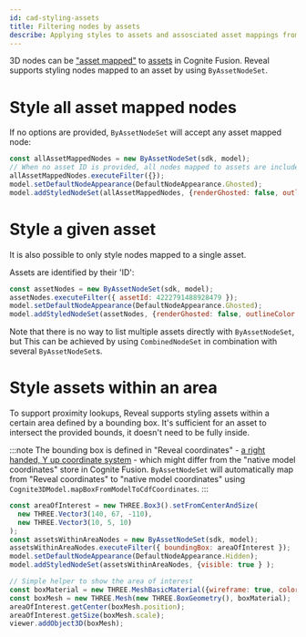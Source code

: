 ```yaml
---
id: cad-styling-assets
title: Filtering nodes by assets
describe: Applying styles to assets and assosciated asset mappings from Cognite Fusion
---
```



3D nodes can be ["asset mapped"](https://docs.cognite.com/api/v1/#tag/3D-Asset-Mapping) to 
[assets](https://docs.cognite.com/dev/concepts/resource_types/assets.html) in Cognite Fusion. 
Reveal supports styling nodes mapped to an asset by using `ByAssetNodeSet`.

<DemoWrapper name="Cognite3DViewerDemo" />

# Style all asset mapped nodes

If no options are provided, `ByAssetNodeSet` will accept any asset mapped node:

```js runnable
const allAssetMappedNodes = new ByAssetNodeSet(sdk, model);
// When no asset ID is provided, all nodes mapped to assets are included
allAssetMappedNodes.executeFilter({});
model.setDefaultNodeAppearance(DefaultNodeAppearance.Ghosted);
model.addStyledNodeSet(allAssetMappedNodes, {renderGhosted: false, outlineColor: NodeOutlineColor.Cyan } );
```

# Style a given asset

It is also possible to only style nodes mapped to a single asset.

Assets are identified by their 'ID':

```js runnable
const assetNodes = new ByAssetNodeSet(sdk, model);
assetNodes.executeFilter({ assetId: 4222791488928479 });
model.setDefaultNodeAppearance(DefaultNodeAppearance.Ghosted);
model.addStyledNodeSet(assetNodes, {renderGhosted: false, outlineColor: NodeOutlineColor.Cyan } );
```

Note that there is no way to list multiple assets directly with `ByAssetNodeSet`, but This
can be achieved by using `CombinedNodeSet` in combination with several `ByAssetNodeSet`s.

# Style assets within an area

To support proximity lookups, Reveal supports styling assets within a certain area defined by a bounding box. It's
sufficient for an asset to intersect the provided bounds, it doesn't need to be fully inside.

:::note
The bounding box is defined in "Reveal coordinates" - 
[a right handed, Y up coordinate system](https://www.youtube.com/watch?v=TGbMzoJqV7c) - which might differ 
from the "native model coordinates" store in Cognite Fusion. `ByAssetNodeSet` will automatically map from 
"Reveal coordinates" to "native model coordinates" using `Cognite3DModel.mapBoxFromModelToCdfCoordinates`.
:::

```js runnable
const areaOfInterest = new THREE.Box3().setFromCenterAndSize(
  new THREE.Vector3(140, 67, -110), 
  new THREE.Vector3(10, 5, 10)
);
const assetsWithinAreaNodes = new ByAssetNodeSet(sdk, model);
assetsWithinAreaNodes.executeFilter({ boundingBox: areaOfInterest });
model.setDefaultNodeAppearance(DefaultNodeAppearance.Hidden);
model.addStyledNodeSet(assetsWithinAreaNodes, {visible: true } );

// Simple helper to show the area of interest
const boxMaterial = new THREE.MeshBasicMaterial({wireframe: true, color: 0xffff00 });
const boxMesh = new THREE.Mesh(new THREE.BoxGeometry(), boxMaterial);
areaOfInterest.getCenter(boxMesh.position);
areaOfInterest.getSize(boxMesh.scale);
viewer.addObject3D(boxMesh);
```